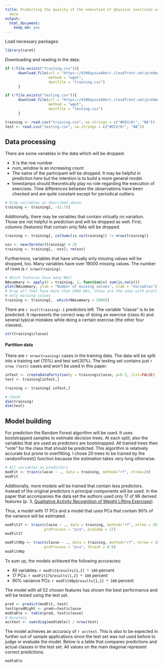 ```yaml
---
title: Predicting the quality of the execution of physical exercises using measurement
  data
output:
  html_document:
    keep_md: yes
---
```


Load necessary packages:
```r
library(caret)
```

Downloading and reading in the data:

```r
if (!file.exists("training.csv")){
      download.file(url = "https://d396qusza40orc.cloudfront.net/predmachlearn/pml-training.csv", 
                    method = "wget", 
                    destfile = "training.csv")
      }

if (!file.exists("testing.csv")){
      download.file(url = "https://d396qusza40orc.cloudfront.net/predmachlearn/pml-testing.csv", 
                    method = "wget",
                    destfile = "testing.csv")
      }

training <- read.csv("training.csv", na.strings = c("#DIV/0!", "NA"))
test <- read.csv("testing.csv", na.strings = c("#DIV/0!", "NA"))
```

## Data processing
There are some variables in the data which will be dropped:

* X is the row number
* num_window is an increasing count
* The name of the participant will be dropped. It may be helpful in prediction here but the intention is to build a more general model.
* timestamps should theoretically play no role regarding the execution of exercises. Time differences between the observations have been checked and are quite constant except for periodical outliers.

```r
# Drop variables as described above
training <- training[, -(1:7)]
```

Additionally, there may be variables that contain virtually no variation. Those are not helpful in prediction and will be dropped as well. First, columns (features) that contain only NAs will be dropped.

```r
training <- training[, colSums(is.na(training)) != nrow(training)]

nzv <- nearZeroVar(training) # 29
training <- training[, -nzv]; rm(nzv)
```

Furthermore, variables that have virtually only missing values will be dropped, too. Many variables have over 19000 missing values. The number of rows is `r nrow(training)`.

```r
# Which features have many NAs?
NAsummary <- apply(X = training, 2, function(x) sum(is.na(x)))
plot(NAsummary, ylab = "Number of missing values", xlab = "Variables")
# Drop all that have more than 5000 NAs, those are the ones with practically
# only missing values
training <- training[, -which(NAsummary > 5000)]
```

There are `r ncol(training)-1` predictors left. The variable "classe" is to be predicted. It represents the correct way of doing an exercise (class A) and several typical mistakes while doing a certain exercise (the other four classes).

```r
str(training$classe)
```

#### Partition data
There are `r nrow(training)` cases in the training data. The data will be split into a training set (70%) and test set(30%). The testing set contains just `r nrow (test)` cases and won't be used in this paper.

```r
inTest <- createDataPartition(y = training$classe, p=0.3, list=FALSE)
test <- training[inTest,]

training <- training[-inTest,]

# Check
dim(training)
dim(test)
```

## Model building
For prediction the Random Forest algorithm will be used. It uses bootstrapped samples to estimate decision trees. At each split, also the variables that are used as predictors are bootstrapped. All trained trees then "vote" for the class that should be predicted. This algorithm is relatively accurate but prone to overfitting. I chose 20 trees to be trained by the randomForest() function because the estimation takes very long otherwise.

```r
# All variables as predictors
modFit <- train(classe ~ ., data = training, method="rf", ntree=20)
modFit
```

Additionally, more models will be trained that contain less predictors. Instead of the original predictors n principal components will be used. In the paper that accompanies the data set the authors used only 17 of 96 derived features (p. 3, [Qualitative Activity Recognition of Weight Lifting Exercises](http://groupware.les.inf.puc-rio.br/public/papers/2013.Velloso.QAR-WLE.pdf)). 

Thus, a model with 17 PCs and a model that uses PCs that contain 90% of the variance will be estimated.

```r
modFit17 <- train(classe ~ ., data = training, method="rf", ntree = 20, 
                  preProcess = "pca", pcaComp = 17)
modFit17

modFit90p <- train(classe ~ ., data = training, method="rf", ntree = 20,
                  preProcess = "pca", thresh = 0.9)
modFit90p
```

To sum up, the models achieved the following accuracies:

* All variables: `r modFit$results[1,2] * 100` percent
* 17 PCs: `r modFit17$results[1,2] * 100` percent
* 90% variance PCs: `r modFit90p$results[1,2] * 100` percent

The model with all 52 chosen features has shown the best performance and will be tested using the test set.

```r
pred <- predict(modFit, test)
test$predRight <- pred==test$classe
modtable <- table(pred, test$classe)
# Accuracy
acctest <- sum(diag(modtable)) / nrow(test)
```

The model achieves an accuracy of `r acctest`. This is also to be expected in further out of sample applications since the test set was not used before to judge or evaluate the model. Below is a table that compares predictions and actual classes in the test set. All values on the main diagonal represent correct predictions.

```r
modtable
```